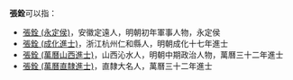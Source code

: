'''張銓'''可以指：
* [[張銓_(永定侯)|張銓 (永定侯)]]，安徽定遠人，明朝初年軍事人物，永定侯
* [[張銓_(成化進士)|張銓 (成化進士)]]，浙江杭州仁和縣人，明朝成化十七年進士
* [[張銓_(萬曆山西進士)|張銓 (萬曆山西進士)]]，山西沁水人，明朝中期政治人物，萬曆三十二年進士
* [[張銓_(萬曆直隸進士)|張銓 (萬曆直隸進士)]]，直隸大名人，萬曆三十二年進士

{{disambig|Q铨|cat=二字张姓人名消歧义}}